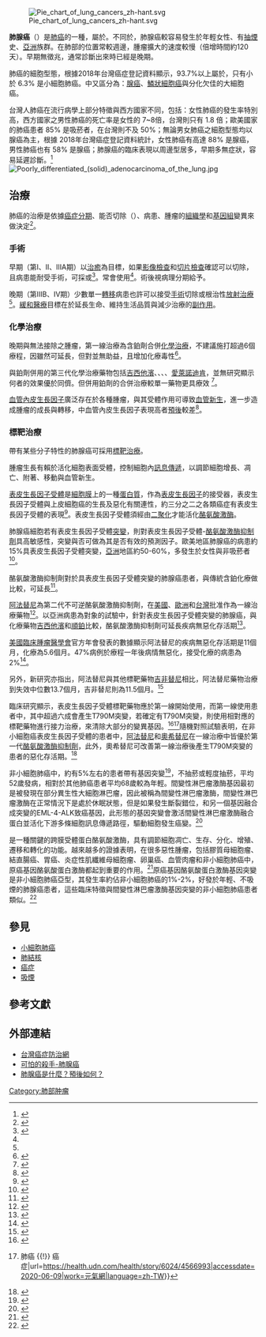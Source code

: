 {{NoteTA|G1=ME}}
{{Medical}}
[[File:Pie_chart_of_lung_cancers_zh-hant.svg|thumb]]

'''肺腺癌'''（{{lang-en|lung adenocarcinoma}}）是[[肺癌|肺癌]]的一種，屬於{{le|非小細胞肺癌|Non-small-cell lung carcinoma}}。不同於{{le|鱗狀細胞肺癌|Squamous-cell carcinoma of the lung}}，肺腺癌較容易發生於年輕女性、有[[抽煙|抽煙]]史、[[亞洲|亞洲]]族群。在肺部的位置常較週邊，腫瘤擴大的速度較慢（倍增時間約120天）。早期無徵兆，通常診斷出來時已經是晚期。

肺癌的細胞型態，根據2018年台灣癌症登記資料顯示，93.7%以上屬於{{le|非小細胞肺癌|Non-small-cell lung carcinoma}}，只有小於 6.3% 是小細胞肺癌。{{le|非小細胞肺癌|Non-small-cell lung carcinoma}}中又區分為：[[腺癌|腺癌]]、[[鳞状细胞癌|鱗狀細胞癌]]與分化欠佳的大細胞癌。

台灣人肺癌在流行病學上部分特徵與西方國家不同，包括：女性肺癌的發生率特別高，西方國家之男性肺癌的死亡率是女性的 7~8倍，台灣則只有 1.8 倍；歐美國家的肺癌患者 85% 是吸菸者，在台灣則不及 50%；無論男女肺癌之細胞型態均以腺癌為主，根據 2018年台灣癌症登記資料統計，女性肺癌有高達 88% 是腺癌，男性肺癌也有 58% 是腺癌；肺腺癌的臨床表現以周邊型居多，早期多無症狀，容易延遲診斷。<ref name="#1">{{Cite journal|title=晚期非小細胞肺癌之化學治療與標靶治療|url=http://www.airitilibrary.com/Publication/alDetailedMesh?DocID=10167390-201806-201807240006-201807240006-143-152|last=欽|first=柯獻|last2=珍|first2=鄭高|date=2018-06|journal=內科學誌|issue=3|doi=10.6314/JIMT.201806_29(3).04|volume=29|pages=143–152|language=zh|issn=1016-7390}}</ref>[[File:Poorly_differentiated_(solid)_adenocarcinoma_of_the_lung.jpg|thumb]]

== 治療 ==
肺癌的治療是依據[[癌症分期|癌症分期]]、能否切除（{{Lang-en|Resectability}}）、病患{{Le|表現狀態|Performance status}}、腫瘤的[[組織學|組織學]]和[[基因組|基因組]]變異來做決定<ref name=":7">{{Cite journal|title=Non-small cell lung cancer: current treatment and future advances|last=Zappa|first=Cecilia|last2=Mousa|first2=Shaker A.|date=2016-06-23|journal=Translational Lung Cancer Research|issue=3|doi=10.21037/tlcr.2016.06.07|volume=5|pages=288–300–300|language=en|issn=2226-4477|pmc=4931124|pmid=27413711}}</ref>。

=== 手術 ===
早期（第I、II、IIIA期）以[[治癒|治癒]]為目標，如果[[醫學影像|影像檢查]]和[[活體組織切片|切片檢查]]確認可以切除，且病患能耐受手術，可採{{Le|肺切除術|Pneumonectomy}}或{{Le|肺葉切除術|Lobectomy}}<ref name="Kumar-adenocarcinoma2">{{cite book|chapter=Chapter 13, box on morphology of adenocarcinoma|last1=Mitchell|first1=Richard Sheppard|last2=Kumar|first2=Vinay|last3=Abbas|first3=Abul K.|last4=Fausto|first4=Nelson|name-list-format=vanc|title=Robbins Basic Pathology|publisher=Saunders|location=Philadelphia|isbn=978-1-4160-2973-1|edition=8th|year=2007}}</ref>。常會使用{{Le|影像輔助胸腔鏡手術|Video-assisted thoracoscopic surgery}}<ref name=":7" />。術後視病理分期給予{{Le|輔助性治療|Adjuvant therapy|輔助性化療或放療}}。

晚期（第IIIB、Ⅳ期）少數單一[[遠端轉移|轉移]]病患也許可以接受[[手術|手術]]切除或根治性[[放射治療|放射治療]]<ref name="#1"/>。[[緩和醫療|緩和醫療]]目標在於延長生命、維持生活品質與減少治療的[[副作用|副作用]]。

=== 化學治療 ===
晚期與無法接除之腫瘤，第一線治療為含鉑劑合併[[化學治療|化學治療]]，不建議施打超過6個療程，因雖然可延長{{Le|疾病無惡化存活期|Progression-free survival}}，但對{{Le|整體存活率|Survival_rate#Overall_survival}}並無助益，且增加化療毒性<ref>{{Cite journal|title=2011 Focused Update of 2009 American Society of Clinical Oncology Clinical Practice Guideline Update on Chemotherapy for Stage IV Non–Small-Cell Lung Cancer|url=http://dx.doi.org/10.1200/jop.2011.000374|last=Azzoli|first=Christopher G.|last2=Temin|first2=Sarah|date=2012-01|journal=Journal of Oncology Practice|issue=1|doi=10.1200/jop.2011.000374|volume=8|pages=63–66|issn=1554-7477|last3=Giaccone|first3=Giuseppe}}</ref>。

與鉑劑併用的第三代化學治療藥物包括[[吉西他濱|吉西他濱]]、{{Le|Taxane|}}、{{Le|Vinorelbine|}}、{{Le|Pemetrexed|}}、[[愛萊諾迪肯|愛萊諾迪肯]]，並無研究顯示何者的效果優於同儕。但併用鉑劑的合併治療較單一藥物更具療效 <ref>{{Cite journal|title=Benefits of Adding a Drug to a Single-Agent or a 2-Agent Chemotherapy Regimen in Advanced Non–Small-Cell Lung Cancer|url=http://dx.doi.org/10.1001/jama.292.4.470|last=Delbaldo|first=Catherine|last2=Michiels|first2=Stefan|date=2004-07-28|journal=JAMA|issue=4|doi=10.1001/jama.292.4.470|volume=292|pages=470|issn=0098-7484|last3=Syz|first3=Nathalie|last4=Soria|first4=Jean-Charles|last5=Le Chevalier|first5=Thierry|last6=Pignon|first6=Jean-Pierre}}</ref>。

[[血管內皮生長因子|血管內皮生長因子]]廣泛存在於各種腫瘤，與其受體作用可導致[[血管新生|血管新生]]，進一步造成腫瘤的成長與轉移，{{le|非小細胞肺癌|Non-small-cell lung carcinoma}}中血管內皮生長因子表現高者[[預後|預後]]較差<ref>{{Cite journal|title=Vascular endothelial growth factor expression and angiogenesis in non-small cell lung carcinomas|url=http://dx.doi.org/10.1016/0169-5002(95)90549-9|date=1995-10|journal=Lung Cancer|issue=2|doi=10.1016/0169-5002(95)90549-9|volume=13|pages=194|issn=0169-5002}}</ref>。

=== 標靶治療 ===
帶有某些分子特性的肺腺癌可採用[[標靶治療|標靶治療]]。

腫瘤生長有賴於活化細胞表面受體，控制細胞內[[訊息傳遞_(生物)|訊息傳遞]]，以調節細胞增長、凋亡、附著、移動與血管新生。

[[表皮生長因子受體|表皮生長因子受體]]是[[細胞膜|細胞膜]]上的一種[[蛋白質|蛋白質]]，作為[[表皮生長因子|表皮生長因子]]的接受器，表皮生長因子受體與上皮細胞癌的生長及惡化有關連性，約三分之二之各類癌症有表皮生長因子受體的表現<ref>{{Cite journal|title=EGFR exon 20 insertion mutations in non-small-cell lung cancer: preclinical data and clinical implications|url=https://linkinghub.elsevier.com/retrieve/pii/S1470204511701292|last=Yasuda|first=Hiroyuki|last2=Kobayashi|first2=Susumu|date=2012-01|journal=The Lancet Oncology|issue=1|doi=10.1016/S1470-2045(11)70129-2|volume=13|pages=e23–e31|language=en|last3=Costa|first3=Daniel B}}</ref>。表皮生長因子受體須經由[[二聚體|二聚化]]才能活化[[酪氨酸激酶|酪氨酸激酶]]。

肺腺癌細胞若有表皮生長因子受體[[突變|突變]]，則對表皮生長因子受體-[[酪氨酸激酶抑制劑|酪氨酸激酶抑制劑]]具高敏感性，突變與否可做為其是否有效的預測因子。歐美地區肺腺癌的病患約15%具表皮生長因子受體突變，[[亞洲|亞洲]]地區約50-60%，多發生於女性與非吸菸者<ref>{{Cite journal|title=Role of K-ras gene mutations in carcinogenesis, diagnosis and treatment of patients with lung adenocarcinoma|url=http://dx.doi.org/10.3724/sp.j.1008.2011.00545|last=WANG|first=Bin|last2=HAN|first2=Yi-ping|date=2011-06-29|journal=Academic Journal of Second Military Medical University|issue=5|doi=10.3724/sp.j.1008.2011.00545|volume=31|pages=545–549|issn=0258-879X}}</ref>。

酪氨酸激酶抑制劑對於具表皮生長因子受體突變的肺腺癌患者，與傳統含鉑化療做比較，可延長{{Le|疾病無惡化存活期|Progression-free survival}}<ref>{{Cite journal|title=Impact of EGFR Inhibitor in Non–Small Cell Lung Cancer on Progression-Free and Overall Survival: A Meta-Analysis|url=http://dx.doi.org/10.1093/jnci/djt072|last=Lee|first=Chee Khoon|last2=Brown|first2=Chris|date=2013-04-17|journal=JNCI: Journal of the National Cancer Institute|issue=9|doi=10.1093/jnci/djt072|volume=105|pages=595–605|issn=1460-2105|last3=Gralla|first3=Richard J.|last4=Hirsh|first4=Vera|last5=Thongprasert|first5=Sumitra|last6=Tsai|first6=Chun-Ming|last7=Tan|first7=Eng Huat|last8=Ho|first8=James Chung-Man|last9=Chu|first9=Da Tong}}</ref>。

[[阿法替尼|阿法替尼]]為第二代不可逆酪氨酸激酶抑制劑，在[[美國|美國]]、[[歐洲|歐洲]]和[[台灣|台灣]]批准作為一線治療藥物<ref>{{Cite journal|title=Afatinib: First Global Approval|url=http://dx.doi.org/10.1007/s40265-013-0111-6|last=Dungo|first=Rosselle T.|last2=Keating|first2=Gillian M.|date=2013-08-28|journal=Drugs|issue=13|doi=10.1007/s40265-013-0111-6|volume=73|pages=1503–1515|issn=0012-6667}}</ref>。以亞洲病患為對象的試驗中，針對表皮生長因子受體突變的肺腺癌，與化療藥物[[吉西他濱|吉西他濱]]和[[順鉑|順鉑]]比較，酪氨酸激酶抑制劑可延長疾病無惡化存活期<ref>{{Cite journal|title=Afatinib versus cisplatin-based chemotherapy for EGFR mutation-positive lung adenocarcinoma (LUX-Lung 3 and LUX-Lung 6): analysis of overall survival data from two randomised, phase 3 trials|url=http://dx.doi.org/10.1016/s1470-2045(14)71173-8|last=Yang|first=James Chih-Hsin|last2=Wu|first2=Yi-Long|date=2015-02|journal=The Lancet Oncology|issue=2|doi=10.1016/s1470-2045(14)71173-8|volume=16|pages=141–151|issn=1470-2045|last3=Schuler|first3=Martin|last4=Sebastian|first4=Martin|last5=Popat|first5=Sanjay|last6=Yamamoto|first6=Nobuyuki|last7=Zhou|first7=Caicun|last8=Hu|first8=Cheng-Ping|last9=O'Byrne|first9=Kenneth}}</ref>。

[[美國臨床腫瘤醫學會|美國臨床腫瘤醫學會]]官方年會發表的數據顯示阿法替尼的疾病無惡化存活期是11個月，化療為5.6個月。47%病例於療程一年後病情無惡化，接受化療的病患為2%<ref>{{Cite journal|title=A phase I dose escalation study of BIBW 2992, an irreversible dual EGFR/HER2 receptor tyrosine kinase inhibitor, in a continuous schedule in patients with advanced solid tumours|url=http://dx.doi.org/10.1200/jco.2006.24.18_suppl.2074|last=Agus|first=D. B.|last2=Terlizzi|first2=E.|date=2006-06-20|journal=Journal of Clinical Oncology|issue=18_suppl|doi=10.1200/jco.2006.24.18_suppl.2074|volume=24|pages=2074–2074|issn=0732-183X|last3=Stopfer|first3=P.|last4=Amelsberg|first4=A.|last5=Gordon|first5=M. S.}}</ref>。

另外，新研究亦指出，阿法替尼與其他標靶藥物[[吉非替尼|吉非替尼]]相比，阿法替尼藥物治療到失效中位數13.7個月，吉非替尼則為11.5個月。<ref>{{Cite journal|title=Afatinib versus gefitinib as first-line treatment of patients with EGFR mutation-positive non-small-cell lung cancer (LUX-Lung 7): a phase 2B, open-label, randomised controlled trial|url=https://linkinghub.elsevier.com/retrieve/pii/S147020451630033X|last=Park|first=Keunchil|last2=Tan|first2=Eng-Huat|date=2016-05|journal=The Lancet Oncology|issue=5|doi=10.1016/S1470-2045(16)30033-X|volume=17|pages=577–589|language=en|last3=O'Byrne|first3=Ken|last4=Zhang|first4=Li|last5=Boyer|first5=Michael|last6=Mok|first6=Tony|last7=Hirsh|first7=Vera|last8=Yang|first8=James Chih-Hsin|last9=Lee|first9=Ki Hyeong}}</ref>

臨床研究顯示，表皮生長因子受體標靶藥物應於第一線開始使用，而第一線使用患者中，其中超過六成會產生T790M突變，若確定有T790M突變，則使用相對應的標靶藥物進行接力治療，來清除大部分的變異基因。<ref>{{Cite journal|title=EGFR Mutation Analysis for Prospective Patient Selection in Two Phase II Registration Studies of Osimertinib|url=https://linkinghub.elsevier.com/retrieve/pii/S1556086417303672|last=Jenkins|first=Suzanne|last2=Chih-Hsin Yang|first2=James|date=2017-08|journal=Journal of Thoracic Oncology|issue=8|doi=10.1016/j.jtho.2017.05.002|volume=12|pages=1247–1256|language=en|last3=Jänne|first3=Pasi A.|last4=Thress|first4=Kenneth S.|last5=Yu|first5=Karen|last6=Hodge|first6=Rachel|last7=Weston|first7=Susie|last8=Dearden|first8=Simon|last9=Patel|first9=Sabina}}</ref><ref>{{Cite web|title=男子連續咳嗽3周求診 竟是晚期肺腺癌 {{!}} 肺癌 {{!}} 癌症|url=https://health.udn.com/health/story/6024/4566993|accessdate=2020-06-09|work=元氣網|language=zh-TW}}</ref>隨機對照試驗表明，在非小細胞癌表皮生長因子受體的患者中，[[阿法替尼|阿法替尼]]和[[奥希替尼|奧希替尼]]在一線治療中皆優於第一代[[酪氨酸激酶抑制劑|酪氨酸激酶抑制劑]]，此外，奧希替尼可改善第一線治療後產生T790M突變的患者的惡化存活期。<ref>{{Cite journal|title=Sequential treatment with afatinib and osimertinib in patients with EGFR mutation-positive non-small-cell lung cancer: an observational study|url=https://www.futuremedicine.com/doi/10.2217/fon-2018-0711|last=Hochmair|first=Maximilian J|last2=Morabito|first2=Alessandro|date=2018-11|journal=Future Oncology|issue=27|doi=10.2217/fon-2018-0711|volume=14|pages=2861–2874|language=en|issn=1479-6694|last3=Hao|first3=Desiree|last4=Yang|first4=Cheng-Ta|last5=Soo|first5=Ross A|last6=Yang|first6=James C-H|last7=Gucalp|first7=Rasim|last8=Halmos|first8=Balazs|last9=Wang|first9=Lara}}</ref>

非小細胞肺癌中，約有5%左右的患者帶有{{Le|間變性淋巴瘤激酶|Anaplastic lymphoma kinase}}基因突變<ref>{{Cite journal|title=Identification of the transforming EML4–ALK fusion gene in non-small-cell lung cancer|url=http://www.nature.com/articles/nature05945|last=Soda|first=Manabu|last2=Choi|first2=Young Lim|date=2007-08|journal=Nature|issue=7153|doi=10.1038/nature05945|volume=448|pages=561–566|language=en|issn=0028-0836|last3=Enomoto|first3=Munehiro|last4=Takada|first4=Shuji|last5=Yamashita|first5=Yoshihiro|last6=Ishikawa|first6=Shunpei|last7=Fujiwara|first7=Shin-ichiro|last8=Watanabe|first8=Hideki|last9=Kurashina|first9=Kentaro}}</ref>，不抽菸或輕度抽菸，平均52歲發病，相對於其他肺癌患者平均68歲較為年輕。間變性淋巴瘤激酶基因最初是被發現在部分異生性大細胞淋巴瘤，因此被稱為間變性淋巴瘤激酶，間變性淋巴瘤激酶在正常情況下是處於休眠狀態，但是如果發生斷裂錯位，和另一個基因{{Le|棘皮動物微管相關蛋白4|EML4}}融合成突變的EML-4-ALK致癌基因，此形態的基因突變會激活間變性淋巴瘤激酶融合蛋白並活化下游多條細胞訊息傳遞路徑，驅動細胞發生癌變。<ref>{{Cite journal|title=Diagnosis and Treatment of Anaplastic Lymphoma Kinase–Positive Non–Small Cell Lung Cancer|url=https://linkinghub.elsevier.com/retrieve/pii/S0889858816301265|last=Arbour|first=Kathryn C.|last2=Riely|first2=Gregory J.|date=2017-02|journal=Hematology/Oncology Clinics of North America|issue=1|doi=10.1016/j.hoc.2016.08.012|volume=31|pages=101–111|language=en|pmc=PMC5154547|pmid=27912826}}</ref>

{{Le|原癌基因酪氨酸蛋白激酶|ROS1}}是一種關鍵的跨膜受體蛋白酪氨酸激酶，具有調節細胞凋亡、生存、分化、增殖、遷移和轉化的功能。越來越多的證據表明，在很多惡性腫瘤，包括膠質母細胞瘤、結直腸癌、胃癌、炎症性肌纖維母細胞瘤、卵巢癌、血管肉瘤和非小細胞肺癌中，原癌基因酪氨酸蛋白激酶都起到重要的作用。<ref>{{Cite journal|title=ROS1 Kinase Inhibitors for Molecular-Targeted Therapies|url=http://dx.doi.org/10.2174/0929867322666151006093623|last=Al-Sanea|first=M.M.|last2=Abdelazem|first2=A.Z.|date=2016-01-14|journal=Current Medicinal Chemistry|issue=2|doi=10.2174/0929867322666151006093623|volume=23|pages=142–160|issn=0929-8673|last3=Park|first3=B.S.|last4=Yoo|first4=K.H.|last5=Sim|first5=T.|last6=Kwon|first6=Y.J.|last7=Lee|first7=S.H.}}</ref>原癌基因酪氨酸蛋白激酶基因突變是非小細胞肺癌亞型，其發生率約佔非小細胞肺癌的1%-2%，好發於年輕、不吸煙的肺腺癌患者，這些臨床特徵與間變性淋巴瘤激酶基因突變的非小細胞肺癌患者類似。<ref>{{Cite journal|title=非小细胞肺癌中ROS1基因重排 及其临床意义|url=http://www.lungca.org/index.php?journal=01&page=article&op=view&path[]=3546|last=XU|first=Luting|last2=ZHAO|first2=Ruijing|date=2013-12-20|issue=12|doi=10.3779/10.3779/j.issn.1009-3419.2013.12.09|volume=16|pages=663–670|issn=1999-6187|pmc=PMC6000642|pmid=24345493|last3=DONG|first3=Zengjun|last4=ZHU|first4=Tienian}}</ref>

== 參見 ==
* [[小細胞癌|小細胞肺癌]]
*[[肺結核|肺結核]]
*[[癌症|癌症]]
*[[吸煙|吸煙]]

== 參考文獻 ==
{{reflist}}

==外部連結==
*[https://web.archive.org/web/20060410175514/http://www.vghtpe.gov.tw/~tcfund/frame.htm 台灣癌症防治網]
*[http://blog.udn.com/hwclmd/3835559 可怕的殺手-肺腺癌]
*[http://www.tccf.org.tw/old/qa/20011005_1.htm 肺腺癌是什麼？預後如何？]

{{呼吸道腫瘤}}
[[Category:肺部肿瘤|Category:肺部肿瘤]]